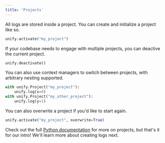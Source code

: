 ```yaml
---
title: 'Projects'
---
```


All logs are stored inside a project. You can create and initialize a project like so.

```python
unify.activate("my_project")
```

If your codebase needs to engage with multiple projects, you can deactive the current project.

```python
unify.deactivate()
```

You can also use context managers to switch between projects, with arbitrary nesting supported.

```python
with unify.Project("my_project"):
    unify.log(x=0)
with unify.Project("my_other_project"):
    unify.log(y=1)
```

You can also overwrite a project if you'd like to start again.

```python
unify.activate("my_project", overwrite=True)
```

Check out the full [Python documentation](https://docs.unify.ai/python) for more on projects,
but that's it for our intro!
We'll learn more about creating logs next.
